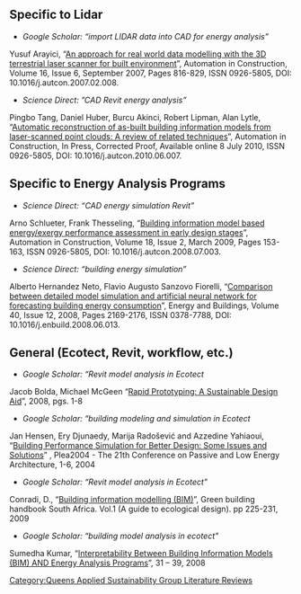 {{QASpage}}
[[Category:Queens Applied Sustainability Group Literature Reviews]]



== Specific to Lidar ==
*''Google Scholar: “import LIDAR data into CAD for energy analysis”'' 

Yusuf Arayici, “[http://www.sciencedirect.com/science/article/B6V20-4NGBB3P-1/2/b94585e6d28517ee65d1d7bf26adf1ca An approach for real world data modelling with the 3D terrestrial laser scanner for built environment]”, Automation in Construction, Volume 16, Issue 6, September 2007, Pages 816-829, ISSN 0926-5805, DOI: 10.1016/j.autcon.2007.02.008.

*''Science Direct: ”CAD Revit energy analysis”''

Pingbo Tang, Daniel Huber, Burcu Akinci, Robert Lipman, Alan Lytle, “[http://www.sciencedirect.com/science/article/B6V20-50GKC82-1/2/476d8de5278e8600396d10f1be7da56c Automatic reconstruction of as-built building information models from laser-scanned point clouds: A review of related techniques]”, Automation in Construction, In Press, Corrected Proof, Available online 8 July 2010, ISSN 0926-5805, DOI: 10.1016/j.autcon.2010.06.007.

== Specific to Energy Analysis Programs ==
*''Science Direct: “CAD energy simulation Revit”'' 

Arno Schlueter, Frank Thesseling, “[http://www.sciencedirect.com/science/article/B6V20-4TBVPRY-1/2/16b2db6eb7843619ff0a77841ab15a02 Building information model based energy/exergy performance assessment in early design stages]”, Automation in Construction, Volume 18, Issue 2, March 2009, Pages 153-163, ISSN 0926-5805, DOI: 10.1016/j.autcon.2008.07.003.

*''Science Direct: “building energy simulation”'' 

Alberto Hernandez Neto, Flavio Augusto Sanzovo Fiorelli, “[http://www.sciencedirect.com/science/article/B6V2V-4SWN0NV-1/2/c92fdce99e1a106a90cc384eb6c05d05 Comparison between detailed model simulation and artificial neural network for forecasting building energy consumption]”, Energy and Buildings, Volume 40, Issue 12, 2008, Pages 2169-2176, ISSN 0378-7788, DOI: 10.1016/j.enbuild.2008.06.013.

== General (Ecotect, Revit, workflow, etc.) ==
*''Google Scholar: “Revit model analysis in Ecotect''

Jacob Bolda, Michael McGeen “[https://www.msoe.edu/academics/research_centers/reu/pdf/2008/Rapid%20Prototyping_%20A%20Sustainable%20Design%20Aid.pdf Rapid Prototyping: A Sustainable Design Aid]”, 2008, pgs. 1-8

*''Google Scholar: “building modeling and simulation in Ecotect''

Jan Hensen, Ery Djunaedy, Marija Radošević and Azzedine Yahiaoui, “[http://citeseerx.ist.psu.edu/viewdoc/download?doi=10.1.1.135.2902&rep=rep1&type=pdf Building Performance Simulation for Better Design: Some Issues and Solutions]” , Plea2004 - The 21th Conference on Passive and Low Energy Architecture, 1-6, 2004 

*''Google Scholar: “Revit model analysis in Ecotect"''

Conradi, D., “[http://researchspace.csir.co.za/dspace/bitstream/10204/3364/1/Conradie_2009.pdf Building information modelling (BIM)]”, Green building handbook South Africa. Vol.1 (A guide to ecological design). pp 225-231, 2009

*''Google Scholar: “building model analysis in ecotect"''

Sumedha Kumar, “[http://digitallibrary.usc.edu/assetserver/controller/item/etd-Kumar-20080423.pdf Interpretability Between Building Information Models (BIM) AND Energy Analysis Programs]”, 31 – 39, 2008